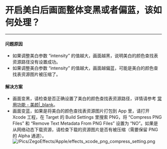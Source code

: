 # 开启美白后画面整体变黑或者偏蓝，该如何处理？
---


#### 问题原因

- 如果调整美白参数 “intensity” 的值越大，画面越黑，说明美白的颜色查找表资源路径没有设置成功。
- 如果调整美白参数 “intensity” 的值越大，画面越偏蓝，可能是美白的颜色查找表资源图片被压缩了。

#### 解决方案

- 画面变黑，请检查是否正确设置了美白的颜色查找表资源路径，详情请参考 [常用功能 - 美颜\|_blank](https://doc-zh.zego.im/article/9637#3_1)。
- 画面变蓝，如果是将美白的颜色查找表资源图片打包到 App 里，请打开 Xcode 工程，在 Target 的 Build Settings 里搜索 PNG，将 “Compress PNG Files” 和 “Remove Text Metadata From PNG Files” 设置为 “NO”。如果是从网络动态下载资源，请检查下载的资源图片是否有被压缩（需要保留 PNG 的 Alpha 通道）。
    ![/Pics/ZegoEffects/Apple/effects_xcode_png_compress_setting.png](//doc.oa.zego.im/Pics/ZegoEffects/Apple/effects_xcode_png_compress_setting.png)
